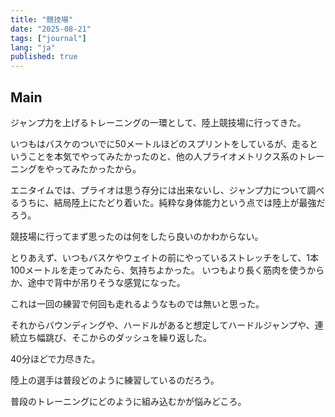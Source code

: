```yaml
---
title: "競技場"
date: "2025-08-21"
tags: ["journal"]
lang: "ja"
published: true
---
```


## Main
ジャンプ力を上げるトレーニングの一環として、陸上競技場に行ってきた。

いつもはバスケのついでに50メートルほどのスプリントをしているが、走るということを本気でやってみたかったのと、他の人プライオメトリクス系のトレーニングをやってみたかったから。

エニタイムでは、プライオは思う存分には出来ないし、ジャンプ力について調べるうちに、結局陸上にたどり着いた。純粋な身体能力という点では陸上が最強だろう。

競技場に行ってまず思ったのは何をしたら良いのかわからない。

とりあえず、いつもバスケやウェイトの前にやっているストレッチをして、1本100メートルを走ってみたら、気持ちよかった。
いつもより長く筋肉を使うからか、途中で背中が吊りそうな感覚になった。

これは一回の練習で何回も走れるようなものでは無いと思った。

それからバウンディングや、ハードルがあると想定してハードルジャンプや、連続立ち幅跳び、そこからのダッシュを繰り返した。

40分ほどで力尽きた。

陸上の選手は普段どのように練習しているのだろう。

普段のトレーニングにどのように組み込むかが悩みどころ。
